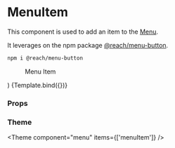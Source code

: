 
<Meta title="Components/Menu/MenuItem" component={MenuItem} />

# MenuItem

This component is used to add an item to the [Menu](/docs/components-menu-menu--default-story).

It leverages on the npm package [@reach/menu-button](https://www.npmjs.com/package/@reach/menu-button).

```bash
npm i @reach/menu-button
```

  <Menu menuLabel="Menu" menuButtonContent="Menu">
    <MenuItem key={1} onClick={action('click')}>
      Menu Item
    </MenuItem>
  </Menu>
)

<Canvas>
  <Story name="Default">{Template.bind({})}</Story>
</Canvas>

### Props

<ArgsTable story="Default" />

### Theme

<Theme component="menu" items={['menuItem']} />
